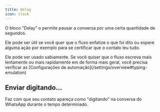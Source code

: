 ```yaml
---
title: Delay
icon: clock
---
```


O bloco "Delay" o permite pausar a conversa por uma certa quantidade de segundos.

Ele pode ser útil se você quer que o fluxo enfatize o que foi dito ou espere alguma ação por exemplo para se certificar que o contato leu tudo.

<Wait>
  Ele pode ser usado sabiamente. Se vocẽ quiser que o fluxo escreva mais lentamente ou mais rapidamente
  em de forma mais geral, você precisa verificar as [Configurações de automação](/settings/overview#typing-emulation)
</Wait>

## Enviar digitando...

Faz com que seu contato apareça como "digitando" na conversa do WhatsApp durante o tempo determinado.

[//]: # (TODO: colocar imagem de exemplo)